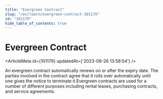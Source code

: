 ```yaml
---
title: "Evergreen Contract"
slug: "/en/learn/evergreen-contract-101179"
id: "101179"
hide_table_of_contents: true
---
```



# Evergreen Contract

<ArticleMeta id={101179} updatedAt={'2023-09-26 13:58:54'} />
<div className='border-solid border-b border-t-0 my-4 border-[var(--ifm-color-gray-300)]' />

An evergreen contract automatically renews on or after the expiry date. The parties involved in the contract agree that it rolls over automatically until one gives the notice to terminate it.Evergreen contracts are used for a number of different purposes including rental leases, purchasing contracts, and service agreements.
